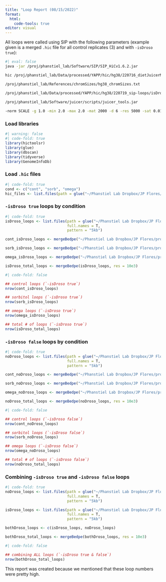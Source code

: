 ```yaml
---
title: "Loop Report (08/15/2022)"
format:
  html:
    code-tools: true
editor: visual
---
```


All loops were called using SIP with the following parameters (example given is a merged `.hic` file for all control replicates (3) and with `-isDroso true`):
```bash
#| eval: false
java -jar /proj/phanstiel_lab/Software/SIP/SIP_HiCv1.6.2.jar 

hic /proj/phanstiel_lab/Data/processed/YAPP/hic/hg38/220716_dietJuicerMerge_condition/output/YAPP_HEK_control/YAPP_HEK_control_inter_30.hic 

/proj/phanstiel_lab/References/chromSizes/hg38_chromSizes.txt 

/proj/phanstiel_lab/Data/processed/YAPP/hic/hg38/220719_sip-loops/isDroso/cont 

/proj/phanstiel_lab/Software/juicer/scripts/juicer_tools.jar 
 
-norm SCALE -g 1.0 -min 2.0 -max 2.0 -mat 2000 -d 6 -res 5000 -sat 0.01 -t 2000 -nbZero 6 -factor 1 -fdr 0.05 -del true -cpu 1 -isDroso true"

```
### Load libraries

```r
#| warning: false
#| code-fold: true
library(hictoolsr)
library(glue)
library(dbscan)
library(tidyverse)
library(GenomeInfoDb)
```

### Load `.hic` files

```r
#| code-fold: true
cond <- c("cont", "sorb", "omega")
hic_files <- list.files(path = glue("~/Phanstiel Lab Dropbox/JP Flores/projects/YAPP/YAPP/data/raw/hic/hg38/220722_dietJuicerCore/{cond}"), full.names = T)
```

### `-isDroso true` loops by condition

```r
#| code-fold: true
isDroso_loops <- list.files(path = glue("~/Phanstiel Lab Dropbox/JP Flores/projects/YAPP/YAPP/data/raw/hic/hg38/sip-loops/isDroso/{cond}"),
                            full.names = T,
                            pattern = "5kb")

cont_isDroso_loops <- mergeBedpe("~/Phanstiel Lab Dropbox/JP Flores/projects/YAPP/YAPP/data/raw/hic/hg38/sip-loops/isDroso/cont/5kbLoops.txt", res = 10e3)

sorb_isDroso_loops <- mergeBedpe("~/Phanstiel Lab Dropbox/JP Flores/projects/YAPP/YAPP/data/raw/hic/hg38/sip-loops/isDroso/sorb/5kbLoops.txt", res = 10e3)

omega_isDroso_loops <- mergeBedpe("~/Phanstiel Lab Dropbox/JP Flores/projects/YAPP/YAPP/data/raw/hic/hg38/sip-loops/isDroso/omega/5kbLoops.txt", res = 10e3)

isDroso_total_loops <- mergeBedpe(isDroso_loops, res = 10e3)
```

```r
#| code-fold: false

## control loops (`-isDroso true`)
nrow(cont_isDroso_loops)

## sorbitol loops (`-isDroso true`)
nrow(sorb_isDroso_loops)

## omega loops (`-isDroso true`)
nrow(omega_isDroso_loops)

## total # of loops (`-isDroso true`)
nrow(isDroso_total_loops)
```


### `-isDroso false` loops by condition

```r
#| code-fold: true
noDroso_loops <- list.files(path = glue("~/Phanstiel Lab Dropbox/JP Flores/projects/YAPP/YAPP/data/raw/hic/hg38/sip-loops/noDroso/{cond}"),
                            full.names = T,
                            pattern = "5kb")

cont_noDroso_loops <- mergeBedpe("~/Phanstiel Lab Dropbox/JP Flores/projects/YAPP/YAPP/data/raw/hic/hg38/sip-loops/noDroso/cont/5kbLoops.txt", res = 10e3)

sorb_noDroso_loops <- mergeBedpe("~/Phanstiel Lab Dropbox/JP Flores/projects/YAPP/YAPP/data/raw/hic/hg38/sip-loops/noDroso/sorb/5kbLoops.txt", res = 10e3)

omega_noDroso_loops <- mergeBedpe("~/Phanstiel Lab Dropbox/JP Flores/projects/YAPP/YAPP/data/raw/hic/hg38/sip-loops/noDroso/omega/5kbLoops.txt", res = 10e3)

noDroso_total_loops <- mergeBedpe(noDroso_loops, res = 10e3)
```

```r
#| code-fold: false

## control loops (`-isDroso false`)
nrow(cont_noDroso_loops)

## sorbitol loops (`-isDroso false`)
nrow(sorb_noDroso_loops)

## omega loops (`-isDroso false`)
nrow(omega_noDroso_loops)

## total # of loops (`-isDroso false`)
nrow(noDroso_total_loops)
```


### Combining `-isDroso true` and `-isDroso false` loops

```r
#| code-fold: true
noDroso_loops <- list.files(path = glue("~/Phanstiel Lab Dropbox/JP Flores/projects/YAPP/YAPP/data/raw/hic/hg38/sip-loops/noDroso/{cond}"),
                            full.names = T,
                            pattern = "5kb")

isDroso_loops <- list.files(path = glue("~/Phanstiel Lab Dropbox/JP Flores/projects/YAPP/YAPP/data/raw/hic/hg38/sip-loops/isDroso/{cond}"),
                            full.names = T,
                            pattern = "5kb")

bothDroso_loops <- c(isDroso_loops, noDroso_loops)

bothDroso_total_loops <- mergeBedpe(bothDroso_loops, res = 10e3)
```

```r
#| code-fold: false

## combining ALL loops (`-isDroso true & false`)
nrow(bothDroso_total_loops)
```

:::{.callout-note}
This report was created because we mentioned that these loop numbers were pretty high.
:::




